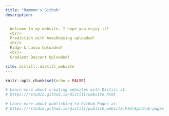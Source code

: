 ```yaml
---
title: "Rammon's Github"
description: 


  Welcome to my website. I hope you enjoy it! 
  <br/>
  Prediction with AmesHousing uploaded!
  <br/>
  Ridge & Lasso Uploaded!
  <br/>
  Gradient Descent Uploaded! 

site: distill::distill_website
---
```


```r
knitr::opts_chunk$set(echo = FALSE)

# Learn more about creating websites with Distill at:
# https://rstudio.github.io/distill/website.html

# Learn more about publishing to GitHub Pages at:
# https://rstudio.github.io/distill/publish_website.html#github-pages

```

  